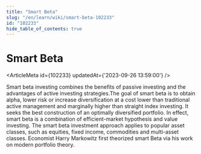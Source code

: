 ```yaml
---
title: "Smart Beta"
slug: "/en/learn/wiki/smart-beta-102233"
id: "102233"
hide_table_of_contents: true
---
```



# Smart Beta

<ArticleMeta id={102233} updatedAt={'2023-09-26 13:59:00'} />
<div className='border-solid border-b border-t-0 my-4 border-[var(--ifm-color-gray-300)]' />

Smart beta investing combines the benefits of passive investing and the advantages of active investing strategies.The goal of smart beta is to obtain alpha, lower risk or increase diversification at a cost lower than traditional active management and marginally higher than straight index investing. It seeks the best construction of an optimally diversified portfolio. In effect, smart beta is a combination of efficient-market hypothesis and value investing. The smart beta investment approach applies to popular asset classes, such as equities, fixed income, commodities and multi-asset classes. Economist Harry Markowitz first theorized smart Beta via his work on modern portfolio theory.
